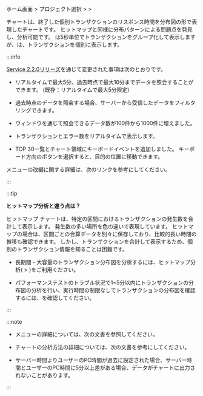 ホーム画面 &gt; プロジェクト選択 &gt; <Cmdname sid="dashboard" className="uitext" /> &gt; <Cmdname sid="transaction_map" className="uitext" />

<Cmdname sid="transaction_map" className="uitext" />チャートは、終了した個別トランザクションのリスポンス時間を分布図の形で表現したチャートです。 ヒットマップと同様に分布パターンによる問題点を発見し、分析可能です。 <Cmdname sid="hitmap" className="uitext" />は5秒単位でトランザクションをグループ化して表示しますが、<Cmdname sid="transaction_map" className="uitext" />は、トランザクションを個別に表示します。

<ImgLang img='dashboard-transaction-map.png' desc='トランザクションマップ' />

:::info

[Service 2.2.0リリーズ](../release-notes/service/service-2_2_x)を通じて変更された事項は次のとおりです。

- リアルタイムで最大5分、過去時点で最大10分までデータを照会することができます。 (既存：リアルタイムで最大5分限定)

- 過去時点のデータを照会する場合、サーバーから受信したデータをフィルタリングできます。

- <Cmdname sid="TTL06209" className="uitext" />ウィンドウを通じて照会できるデータ数が100件から1000件に増えました。

- トランザクションとエラー数をリアルタイムで表示します。

- <span class="uitext">TOP 30</span>一覧とチャート領域にキーボードイベントを追加しました。 キーボード方向のボタンを選択すると、目的の位置に移動できます。

<Cmdname sid="transaction_map" className="uitext" />メニューの改編に関する詳細は、<Link to="https://www.whatap.io/bbs/board.php?bo_table=blog&wr_id=215">次のリンク</Link>を参考にしてください。

:::

:::tip 

**ヒットマップ分析と違う点は？**

ヒットマップ チャートは、特定の区間におけるトランザクションの発生数を合計して表示します。 発生数の多い場所を色の違いで表現しています。 ヒットマップの場合は、区間ごとの合算データを別々に保存しており、比較的長い時間の推移も確認できます。 しかし、トランザクションを合計して表示するため、個別のトランザクション情報を知ることは困難です。

- 長期間・大容量のトランザクション分布図を分析するには、ヒットマップ分析(<Cmdname sid="analysis" className="uitext" /> &gt; <Cmdname sid="hitmap" className="uitext" />)をご利用ください。

- パフォーマンステストのトラブル状況で1\~5分以内にトランザクションの分布図の分析を行い、実行時間の制限なしでトランザクションの分布図を確認するには、<Cmdname sid="transaction_map" className="uitext" />を確認してください。

:::

:::note

- <Cmdname sid="hitmap" className="uitext" />メニューの詳細については、<Link to="trs-view">次の文書</Link>を参照してください。

- <Cmdname sid="hitmap_transaction" className="uitext" />チャートの分析方法の詳細については、<Link to="../best-practice-guides/about-apm-hitmap-class">次の文書</Link>を参考にしてください。

- サーバー時間よりユーザーのPC時間が過去に設定された場合、サーバー時間とユーザーのPC時間に5分以上差がある場合、データがチャートに出力されないことがあります。

:::
